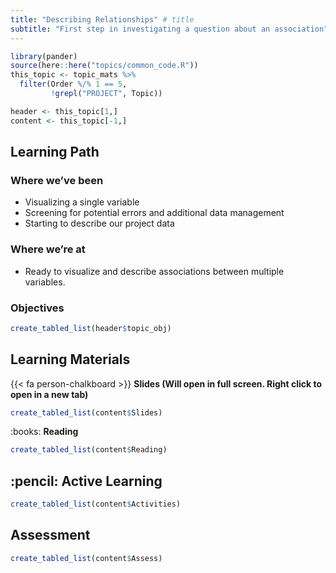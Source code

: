 ```yaml
---
title: "Describing Relationships" # title 
subtitle: "First step in investigating a question about an association" # sub title
---
```


```r
library(pander)
source(here::here("topics/common_code.R"))
this_topic <- topic_mats %>% 
  filter(Order %/% 1 == 5, 
         !grepl("PROJECT", Topic))

header <- this_topic[1,]
content <- this_topic[-1,]
```

## Learning Path

### Where we've been
* Visualizing a single variable
* Screening for potential errors and additional data management
* Starting to describe our project data

### Where we're at
* Ready to visualize and describe associations between multiple variables. 


### Objectives

```r
create_tabled_list(header$topic_obj)
```


## Learning Materials

{{< fa person-chalkboard >}}  **Slides (Will open in full screen. Right click to open in a new tab)**

```r
create_tabled_list(content$Slides)
```

:books:  **Reading** 

```r
create_tabled_list(content$Reading)
```


## :pencil: Active Learning

```r
create_tabled_list(content$Activities)
```

## Assessment

```r
create_tabled_list(content$Assess)
```


